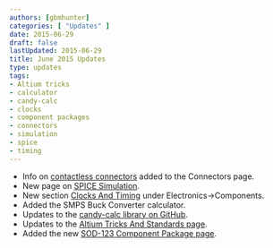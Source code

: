 ```yaml
---
authors: [gbmhunter]
categories: [ "Updates" ]
date: 2015-06-29 
draft: false
lastUpdated: 2015-06-29
title: June 2015 Updates
type: updates
tags:
- Altium tricks
- calculator
- candy-calc
- clocks
- component packages
- connectors
- simulation
- spice
- timing
---
```



* Info on [contactless connectors](/electronics/components/connectors#contactless-connectors) added to the Connectors page.
* New page on [SPICE Simulation](/electronics/general/circuit-simulation/spice-simulation).
* New section [Clocks And Timing](/electronics/components/clocks-and-timing) under Electronics->Components.
* Added the SMPS Buck Converter calculator.
* Updates to the [candy-calc library on GitHub](https://github.com/gbmhunter/candy-calc).
* Updates to the [Altium Tricks And Standards page](/electronics/general/altium/altium-tricks-and-standards).
* Added the new [SOD-123 Component Package page](/pcb-design/component-packages/sod-123-component-package).

